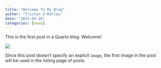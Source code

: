 ```yaml
---
title: "Welcome To My Blog"
author: "Tristan O'Malley"
date: "2025-03-16"
categories: [news]
---
```


This is the first post in a Quarto blog. Welcome!

![](thumbnail.jpg)

Since this post doesn't specify an explicit `image`, the first image in the post will be used in the listing page of posts.
